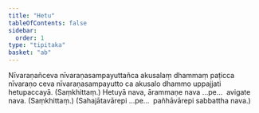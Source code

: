 ```yaml
---
title: "Hetu"
tableOfContents: false
sidebar:
  order: 1
type: "tipitaka"
basket: "ab"
---
```



<DynamicBreadcrumb />

<Division number="29">

<Paragraph number="1946">
Nīvaraṇañceva nīvaraṇasampayuttañca akusalaṃ dhammaṃ paṭicca nīvaraṇo ceva nīvaraṇasampayutto ca akusalo dhammo uppajjati hetupaccayā. (Saṃkhittaṃ.)
</Paragraph>

</Division>
<Division number="30">

<Paragraph number="1947">
Hetuyā nava, ārammaṇe nava …pe…  avigate nava. (Saṃkhittaṃ.)
</Paragraph>

<Paragraph number="1948">
(Sahajātavārepi …pe…  pañhāvārepi sabbattha nava.)
</Paragraph>
</Division>